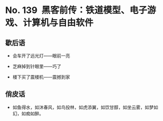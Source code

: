# No. 139 ️ 黑客前传：铁道模型、电子游戏、计算机与自由软件

## 歇后语

- 会车开了远光灯——眼前一亮

- 芝麻掉到针眼里——巧了

- 楼下买了震楼机——震撼到家

## 俏皮话

- 如鱼得水，如沐春风，如鸟投林，如虎添翼，如饮甘醇，如坐云雾，如梦如幻，如痴如醉。
